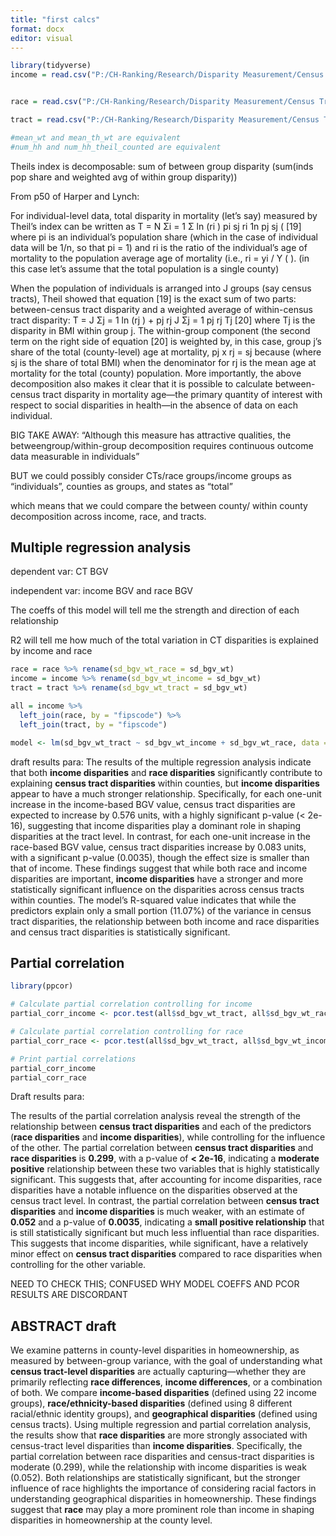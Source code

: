```yaml
---
title: "first calcs"
format: docx
editor: visual
---
```


```r

library(tidyverse)
income = read.csv("P:/CH-Ranking/Research/Disparity Measurement/Census Tract Disparity Measurement/Duplication_GL/v153_disparity_income_GL.csv")


race = read.csv("P:/CH-Ranking/Research/Disparity Measurement/Census Tract Disparity Measurement/Duplication_GL/v153_disparity_race_GL.csv")

tract = read.csv("P:/CH-Ranking/Research/Disparity Measurement/Census Tract Disparity Measurement/Duplication_GL/v153_disparity_tract_GL.csv")

#mean_wt and mean_th_wt are equivalent 
#num_hh and num_hh_theil_counted are equivalent 

```

Theils index is decomposable: sum of between group disparity (sum(inds pop share and weighted avg of within group disparity))

From p50 of Harper and Lynch:

For individual-level data, total disparity in mortality (let's say) measured by Theil’s index can be written as T = N Σi = 1 Σ ln (ri ) pi sj ri 1n pj sj ( \[19\] where pi is an individual’s population share (which in the case of individual data will be 1/n, so that pi = 1) and ri is the ratio of the individual’s age of mortality to the population average age of mortality (i.e., ri = yi / Y ( ). (in this case let's assume that the total population is a single county)

When the population of individuals is arranged into J groups (say census tracts), Theil showed that equation \[19\] is the exact sum of two parts: between-census tract disparity and a weighted average of within-census tract disparity: T = J Σj = 1 ln (rj ) + pj rj J Σj = 1 pj rj Tj \[20\] where Tj is the disparity in BMI within group j. The within-group component (the second term on the right side of equation \[20\] is weighted by, in this case, group j’s share of the total (county-level) age at mortality, pj x rj = sj because (where sj is the share of total BMI) when the denominator for rj is the mean age at mortality for the total (county) population. More importantly, the above decomposition also makes it clear that it is possible to calculate between-census tract disparity in mortality age—the primary quantity of interest with respect to social disparities in health—in the absence of data on each individual.

BIG TAKE AWAY: "Although this measure has attractive qualities, the betweengroup/within-group decomposition requires continuous outcome data measurable in individuals"

BUT we could possibly consider CTs/race groups/income groups as "individuals", counties as groups, and states as "total"

which means that we could compare the between county/ within county decomposition across income, race, and tracts.

## Multiple regression analysis 

dependent var: CT BGV

independent var: income BGV and race BGV

The coeffs of this model will tell me the strength and direction of each relationship

R2 will tell me how much of the total variation in CT disparities is explained by income and race

```r
race = race %>% rename(sd_bgv_wt_race = sd_bgv_wt) 
income = income %>% rename(sd_bgv_wt_income = sd_bgv_wt)
tract = tract %>% rename(sd_bgv_wt_tract = sd_bgv_wt)

all = income %>% 
  left_join(race, by = "fipscode") %>%
  left_join(tract, by = "fipscode")

model <- lm(sd_bgv_wt_tract ~ sd_bgv_wt_income + sd_bgv_wt_race, data = all)

```

draft results para: The results of the multiple regression analysis indicate that both **income disparities** and **race disparities** significantly contribute to explaining **census tract disparities** within counties, but **income disparities** appear to have a much stronger relationship. Specifically, for each one-unit increase in the income-based BGV value, census tract disparities are expected to increase by 0.576 units, with a highly significant p-value (\< 2e-16), suggesting that income disparities play a dominant role in shaping disparities at the tract level. In contrast, for each one-unit increase in the race-based BGV value, census tract disparities increase by 0.083 units, with a significant p-value (0.0035), though the effect size is smaller than that of income. These findings suggest that while both race and income disparities are important, **income disparities** have a stronger and more statistically significant influence on the disparities across census tracts within counties. The model’s R-squared value indicates that while the predictors explain only a small portion (11.07%) of the variance in census tract disparities, the relationship between both income and race disparities and census tract disparities is statistically significant.

## Partial correlation

```r

library(ppcor)

# Calculate partial correlation controlling for income
partial_corr_income <- pcor.test(all$sd_bgv_wt_tract, all$sd_bgv_wt_race, all$sd_bgv_wt_income)

# Calculate partial correlation controlling for race
partial_corr_race <- pcor.test(all$sd_bgv_wt_tract, all$sd_bgv_wt_income, all$sd_bgv_wt_race)

# Print partial correlations
partial_corr_income
partial_corr_race

```

Draft results para:

The results of the partial correlation analysis reveal the strength of the relationship between **census tract disparities** and each of the predictors (**race disparities** and **income disparities**), while controlling for the influence of the other. The partial correlation between **census tract disparities** and **race disparities** is **0.299**, with a p-value of **\< 2e-16**, indicating a **moderate positive** relationship between these two variables that is highly statistically significant. This suggests that, after accounting for income disparities, race disparities have a notable influence on the disparities observed at the census tract level. In contrast, the partial correlation between **census tract disparities** and **income disparities** is much weaker, with an estimate of **0.052** and a p-value of **0.0035**, indicating a **small positive relationship** that is still statistically significant but much less influential than race disparities. This suggests that income disparities, while significant, have a relatively minor effect on **census tract disparities** compared to race disparities when controlling for the other variable.

NEED TO CHECK THIS; CONFUSED WHY MODEL COEFFS AND PCOR RESULTS ARE DISCORDANT

## ABSTRACT draft 

We examine patterns in county-level disparities in homeownership, as measured by between-group variance, with the goal of understanding what **census tract-level disparities** are actually capturing—whether they are primarily reflecting **race differences**, **income differences**, or a combination of both. We compare **income-based disparities** (defined using 22 income groups), **race/ethnicity-based disparities** (defined using 8 different racial/ethnic identity groups), and **geographical disparities** (defined using census tracts). Using multiple regression and partial correlation analysis, the results show that **race disparities** are more strongly associated with census-tract level disparities than **income disparities**. Specifically, the partial correlation between race disparities and census-tract disparities is moderate (0.299), while the relationship with income disparities is weak (0.052). Both relationships are statistically significant, but the stronger influence of race highlights the importance of considering racial factors in understanding geographical disparities in homeownership. These findings suggest that **race** may play a more prominent role than income in shaping disparities in homeownership at the county level.
